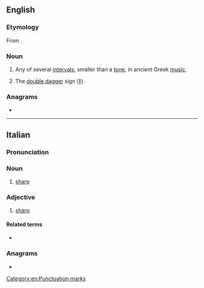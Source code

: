==English==

===Etymology===
From {{etyl|grc|en}} {{m|grc|δίεσις||sending through, the smallest interval in the scale}}.

===Noun===
{{en-noun|dieses}}

# {{lb|en|music}} Any of several [[interval]]s, smaller than a [[tone]], in ancient Greek [[music]].
# The [[double dagger]] sign ([[‡]]).

===Anagrams===
* {{anagrams|en|a=deiiss|sesiid|sidies}}

[[Category:en:Punctuation marks]]

----

==Italian==

===Pronunciation===
{{it-pr|di.èsis,dièsis}}

===Noun===
{{it-noun|m|-}}

# {{lb|it|music}} [[sharp]]

===Adjective===
{{it-adj|inv=1}}

# {{lb|it|music}} [[sharp]]

====Related terms====
* {{l|it|diesare}}

===Anagrams===
* {{anagrams|it|a=deiiss|deissi}}